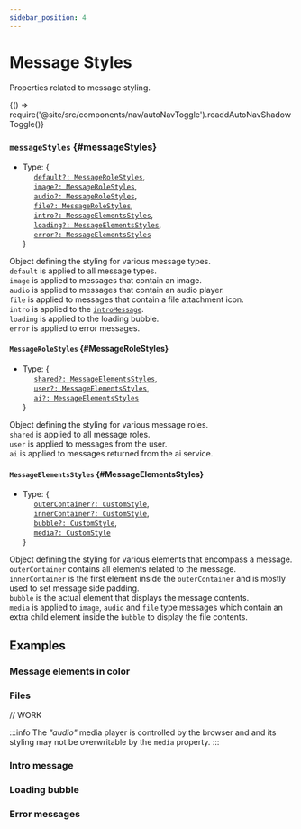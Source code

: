 ```yaml
---
sidebar_position: 4
---
```


# Message Styles

Properties related to message styling.


<BrowserOnly>{() => require('@site/src/components/nav/autoNavToggle').readdAutoNavShadowToggle()}</BrowserOnly>

### `messageStyles` {#messageStyles}

- Type: {<br />
  &nbsp;&nbsp;&nbsp;&nbsp; [`default?: MessageRoleStyles`](#MessageRoleStyles), <br />
  &nbsp;&nbsp;&nbsp;&nbsp; [`image?: MessageRoleStyles`](#MessageRoleStyles), <br />
  &nbsp;&nbsp;&nbsp;&nbsp; [`audio?: MessageRoleStyles`](#MessageRoleStyles), <br />
  &nbsp;&nbsp;&nbsp;&nbsp; [`file?: MessageRoleStyles`](#MessageRoleStyles), <br />
  &nbsp;&nbsp;&nbsp;&nbsp; [`intro?: MessageElementsStyles`](#MessageElementsStyles), <br />
  &nbsp;&nbsp;&nbsp;&nbsp; [`loading?: MessageElementsStyles`](#MessageElementsStyles), <br />
  &nbsp;&nbsp;&nbsp;&nbsp; [`error?: MessageElementsStyles`](#MessageElementsStyles) <br />
  }

Object defining the styling for various message types. <br />
`default` is applied to all message types. <br />
`image` is applied to messages that contain an image. <br />
`audio` is applied to messages that contain an audio player. <br />
`file` is applied to messages that contain a file attachment icon. <br />
`intro` is applied to the [`introMessage`](#introMessage). <br />
`loading` is applied to the loading bubble. <br />
`error` is applied to error messages. <br />

<LineBreak></LineBreak>

#### `MessageRoleStyles` {#MessageRoleStyles}

- Type: {<br />
  &nbsp;&nbsp;&nbsp;&nbsp; [`shared?: MessageElementsStyles`](#MessageElementsStyles), <br />
  &nbsp;&nbsp;&nbsp;&nbsp; [`user?: MessageElementsStyles`](#MessageElementsStyles), <br />
  &nbsp;&nbsp;&nbsp;&nbsp; [`ai?: MessageElementsStyles`](#MessageElementsStyles) <br />
  }

Object defining the styling for various message roles. <br />
`shared` is applied to all message roles. <br />
`user` is applied to messages from the user. <br />
`ai` is applied to messages returned from the ai service. <br />

<LineBreak></LineBreak>

#### `MessageElementsStyles` {#MessageElementsStyles}

- Type: {<br />
  &nbsp;&nbsp;&nbsp;&nbsp; [`outerContainer?: CustomStyle`](./sharedTypes/#customStyle), <br />
  &nbsp;&nbsp;&nbsp;&nbsp; [`innerContainer?: CustomStyle`](./sharedTypes/#customStyle), <br />
  &nbsp;&nbsp;&nbsp;&nbsp; [`bubble?: CustomStyle`](./sharedTypes/#customStyle), <br />
  &nbsp;&nbsp;&nbsp;&nbsp; [`media?: CustomStyle`](./sharedTypes/#customStyle) <br />
  }

Object defining the styling for various elements that encompass a message. <br />
`outerContainer` contains all elements related to the message. <br />
`innerContainer` is the first element inside the `outerContainer` and is mostly used to set message side padding. <br />
`bubble` is the actual element that displays the message contents. <br />
`media` is applied to `image`, `audio` and `file` type messages which contain an extra child element inside the `bubble`
to display the file contents. <br />

<LineBreak></LineBreak>

## Examples

<h3>Message elements in color</h3>

<ComponentContainer>
  <AiAssistantBrowser
    messageStyles={{
      default: {
        shared: {
          outerContainer: {backgroundColor: 'orange'},
          innerContainer: {backgroundColor: 'yellow'},
          bubble: {color: 'black'},
        },
        ai: {bubble: {backgroundColor: 'lightgreen'}},
        user: {bubble: {backgroundColor: 'lightblue'}},
      },
    }}
    containerStyle={{height: '240px', borderRadius: '5px', overflow: 'hidden'}}
    initialMessages={[
      {text: 'What is the meaning of life?', role: 'user'},
      {
        text: 'This ultimately depends on the person, but it could be the pursuit of happiness or fulfillment.',
        role: 'ai',
      },
    ]}
    service={{custom: {demo: true}}}
  ></AiAssistantBrowser>
</ComponentContainer>

<LineBreak></LineBreak>

<h3>Files</h3>

// WORK

<ComponentContainer>
  <AiAssistantBrowser
    messageStyles={{
      image: {
        shared: {
          bubble: {border: '5px solid yellow'},
          media: {borderRadius: '25px'},
        },
      },
      audio: {
        shared: {
          bubble: {border: '1px solid green'},
        },
      },
      file: {
        shared: {
          bubble: {backgroundColor: 'grey'},
        },
      },
    }}
    initialMessages={[
      {file: {url: '/img/city.jpeg', type: 'image'}, role: 'user'},
      {file: {url: '/audio/cantinaBand.wav', type: 'audio'}, role: 'ai'},
      {file: {url: '/text/text.txt', type: 'file'}, role: 'user'},
    ]}
    service={{custom: {demo: true}}}
  ></AiAssistantBrowser>
</ComponentContainer>

:::info
The _"audio"_ media player is controlled by the browser and and its styling may not be overwritable by the `media` property.
:::

<LineBreak></LineBreak>

<h3>Intro message</h3>

<ComponentContainer>
  <AiAssistantBrowser
    messageStyles={{
      intro: {
        bubble: {backgroundColor: '#475cc7', color: 'white', fontSize: '16px'},
      },
    }}
    introMessage={`Hi I'm an AiAssistant, ask me anything!`}
    containerStyle={{height: '240px', borderRadius: '5px', overflow: 'hidden'}}
    service={{custom: {demo: true}}}
  ></AiAssistantBrowser>
</ComponentContainer>

<LineBreak></LineBreak>

<h3>Loading bubble</h3>

<ComponentContainer>
  <AiAssistantBrowser
    messageStyles={{
      intro: {
        bubble: {backgroundColor: '#475cc7', color: 'white', fontSize: '16px'},
      },
    }}
    containerStyle={{height: '240px', borderRadius: '5px', overflow: 'hidden'}}
    service={{custom: {demo: true}}}
  ></AiAssistantBrowser>
</ComponentContainer>

<LineBreak></LineBreak>

<h3>Error messages</h3>

<ComponentContainer>
  <AiAssistantBrowser
    messageStyles={{
      error: {
        bubble: {backgroundColor: '#f98e00', color: 'white', fontSize: '15px'},
      },
    }}
    containerStyle={{height: '240px', borderRadius: '5px', overflow: 'hidden'}}
    service={{custom: {demo: {displayErrors: true}}}}
  ></AiAssistantBrowser>
</ComponentContainer>

<LineBreak></LineBreak>
